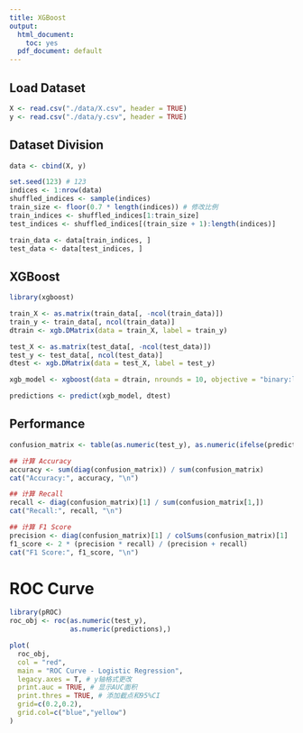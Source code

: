 ```yaml
---
title: XGBoost
output:
  html_document: 
    toc: yes
  pdf_document: default
---
```


## Load Dataset

```r
X <- read.csv("./data/X.csv", header = TRUE)
y <- read.csv("./data/y.csv", header = TRUE)
```

## Dataset Division

```r
data <- cbind(X, y)

set.seed(123) # 123
indices <- 1:nrow(data)
shuffled_indices <- sample(indices)
train_size <- floor(0.7 * length(indices)) # 修改比例
train_indices <- shuffled_indices[1:train_size]
test_indices <- shuffled_indices[(train_size + 1):length(indices)]

train_data <- data[train_indices, ]
test_data <- data[test_indices, ]

```

## XGBoost

```r
library(xgboost)

train_X <- as.matrix(train_data[, -ncol(train_data)])
train_y <- train_data[, ncol(train_data)]
dtrain <- xgb.DMatrix(data = train_X, label = train_y)

test_X <- as.matrix(test_data[, -ncol(test_data)])
test_y <- test_data[, ncol(test_data)]
dtest <- xgb.DMatrix(data = test_X, label = test_y)

xgb_model <- xgboost(data = dtrain, nrounds = 10, objective = "binary:logistic")

predictions <- predict(xgb_model, dtest)
```

## Performance

```r
confusion_matrix <- table(as.numeric(test_y), as.numeric(ifelse(predictions > 0.5, 1, 0)))

## 计算 Accuracy
accuracy <- sum(diag(confusion_matrix)) / sum(confusion_matrix)
cat("Accuracy:", accuracy, "\n")

## 计算 Recall
recall <- diag(confusion_matrix)[1] / sum(confusion_matrix[1,])
cat("Recall:", recall, "\n")

## 计算 F1 Score
precision <- diag(confusion_matrix)[1] / colSums(confusion_matrix)[1]
f1_score <- 2 * (precision * recall) / (precision + recall)
cat("F1 Score:", f1_score, "\n")

```

# ROC Curve

```r
library(pROC)
roc_obj <- roc(as.numeric(test_y), 
               as.numeric(predictions),)

plot(
  roc_obj,
  col = "red", 
  main = "ROC Curve - Logistic Regression",
  legacy.axes = T, # y轴格式更改
  print.auc = TRUE, # 显示AUC面积
  print.thres = TRUE, # 添加截点和95%CI
  grid=c(0.2,0.2),
  grid.col=c("blue","yellow")
)
```
